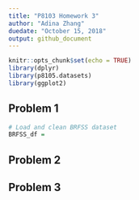 ```yaml
---
title: "P8103 Homework 3"
author: "Adina Zhang"
duedate: "October 15, 2018"
output: github_document
---
```


```r
knitr::opts_chunk$set(echo = TRUE)
library(dplyr)
library(p8105.datasets)
library(ggplot2)
```

## Problem 1

```r
# Load and clean BRFSS dataset
BRFSS_df = 
```


## Problem 2



## Problem 3